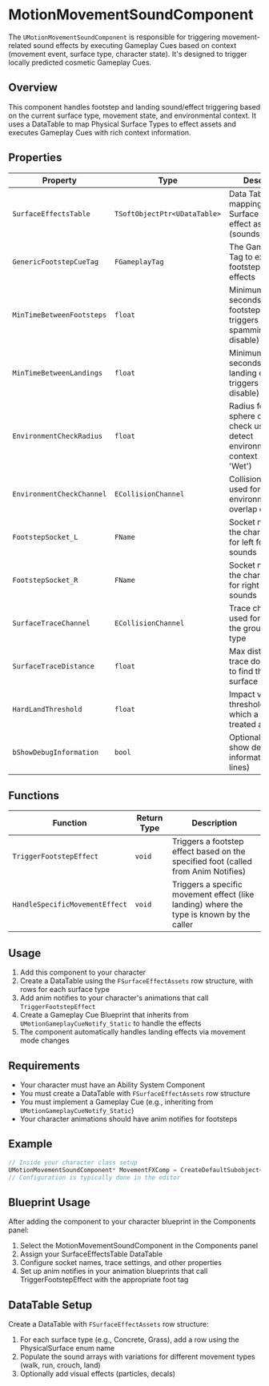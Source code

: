 # MotionMovementSoundComponent

The `UMotionMovementSoundComponent` is responsible for triggering movement-related sound effects by executing Gameplay Cues based on context (movement event, surface type, character state). It's designed to trigger locally predicted cosmetic Gameplay Cues.

## Overview

This component handles footstep and landing sound/effect triggering based on the current surface type, movement state, and environmental context. It uses a DataTable to map Physical Surface Types to effect assets and executes Gameplay Cues with rich context information.

## Properties

| Property | Type | Description |
|----------|------|-------------|
| `SurfaceEffectsTable` | `TSoftObjectPtr<UDataTable>` | Data Table mapping Physical Surface Types to effect assets (sounds, visuals) |
| `GenericFootstepCueTag` | `FGameplayTag` | The Gameplay Cue Tag to execute for footstep/movement effects |
| `MinTimeBetweenFootsteps` | `float` | Minimum time in seconds between footstep effect triggers to prevent spamming (0 to disable) |
| `MinTimeBetweenLandings` | `float` | Minimum time in seconds between landing effect triggers (0 to disable) |
| `EnvironmentCheckRadius` | `float` | Radius for the sphere overlap check used to detect environmental context (e.g., 'Wet') |
| `EnvironmentCheckChannel` | `ECollisionChannel` | Collision channel used for the environmental overlap check |
| `FootstepSocket_L` | `FName` | Socket name on the character mesh for left footstep sounds |
| `FootstepSocket_R` | `FName` | Socket name on the character mesh for right footstep sounds |
| `SurfaceTraceChannel` | `ECollisionChannel` | Trace channel used for detecting the ground surface type |
| `SurfaceTraceDistance` | `float` | Max distance to trace downwards to find the ground surface |
| `HardLandThreshold` | `float` | Impact velocity threshold after which a landing is treated as "hard" |
| `bShowDebugInformation` | `bool` | Optional flag to show debug information (trace lines) |

## Functions

| Function | Return Type | Description |
|----------|-------------|-------------|
| `TriggerFootstepEffect` | `void` | Triggers a footstep effect based on the specified foot (called from Anim Notifies) |
| `HandleSpecificMovementEffect` | `void` | Triggers a specific movement effect (like landing) where the type is known by the caller |

## Usage

1. Add this component to your character
2. Create a DataTable using the `FSurfaceEffectAssets` row structure, with rows for each surface type
3. Add anim notifies to your character's animations that call `TriggerFootstepEffect`
4. Create a Gameplay Cue Blueprint that inherits from `UMotionGameplayCueNotify_Static` to handle the effects
5. The component automatically handles landing effects via movement mode changes

## Requirements

- Your character must have an Ability System Component
- You must create a DataTable with `FSurfaceEffectAssets` row structure
- You must implement a Gameplay Cue (e.g., inheriting from `UMotionGameplayCueNotify_Static`)
- Your character animations should have anim notifies for footsteps

## Example

```cpp
// Inside your character class setup
UMotionMovementSoundComponent* MovementFXComp = CreateDefaultSubobject<UMotionMovementSoundComponent>(TEXT("MovementFXComponent"));
// Configuration is typically done in the editor
```

## Blueprint Usage

After adding the component to your character blueprint in the Components panel:

1. Select the MotionMovementSoundComponent in the Components panel
2. Assign your SurfaceEffectsTable DataTable
3. Configure socket names, trace settings, and other properties
4. Set up anim notifies in your animation blueprints that call TriggerFootstepEffect with the appropriate foot tag

## DataTable Setup

Create a DataTable with `FSurfaceEffectAssets` row structure:

1. For each surface type (e.g., Concrete, Grass), add a row using the PhysicalSurface enum name
2. Populate the sound arrays with variations for different movement types (walk, run, crouch, land)
3. Optionally add visual effects (particles, decals) 
